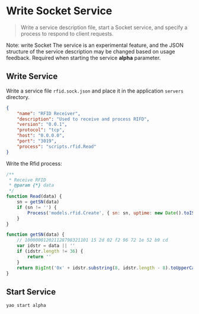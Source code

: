 # Write Socket Service

<blockquote>
	Write a service description file, start a Socket service, and specify a process to respond to
	client requests.
</blockquote>

<Notice type='warning'>
	Note: write Socket The service is an experimental feature, and the JSON structure of the
	service description may be changed based on usage feedback. Required when starting the service
	<strong>alpha</strong> parameter.
</Notice>

## Write Service

Write a service file `rfid.sock.json` and place it in the application `servers` directory.

```json
{
	"name": "RFID Receiver",
	"description": "Used to receive and process RIFD",
	"version": "0.0.1",
	"protocol": "tcp",
	"host": "0.0.0.0",
	"port": "3019",
	"process": "scripts.rfid.Read"
}
```

Write the Rfid process:

```javascript
/**
 * Receive RFID
 * @param {*} data
 */
function Read(data) {
	sn = getSN(data)
	if (sn != '') {
		Process('models.rfid.Create', { sn: sn, uptime: new Date().toISOString() })
	}
}

function getSN(data) {
	// 100000012021128798321101 15 2d 02 f2 96 72 1e 52 b9 cd
	var idstr = data || ''
	if (idstr.length != 36) {
		return ''
	}
	return BigInt('0x' + idstr.substring(8, idstr.length - 8).toUpperCase()).toString(10)
}
```

## Start Service

```bash
yao start alpha
```
